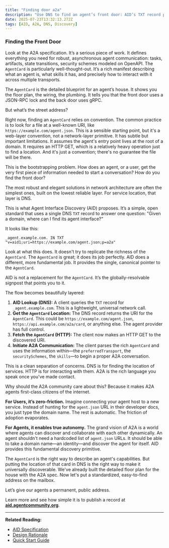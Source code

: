 ```yaml
---
title: "Finding door a2a"
description: "Use DNS to find an agent’s front door: AID’s TXT record points to an A2A AgentCard so clients can discover and connect cleanly."
date: 2025-07-23T13:32:13.272Z
tags: [AID, A2A, DNS, Discovery]
---
```


### Finding the Front Door

Look at the A2A specification. It’s a serious piece of work. It defines everything you need for robust, asynchronous agent communication: tasks, artifacts, state transitions, security schemes modeled on OpenAPI. The `AgentCard` is particularly well-thought-out. It’s a rich manifest describing what an agent is, what skills it has, and precisely how to interact with it across multiple transports.

The `AgentCard` is the detailed blueprint for an agent’s house. It shows you the floor plan, the wiring, the plumbing. It tells you that the front door uses a JSON-RPC lock and the back door uses gRPC.

But what’s the street address?

Right now, finding an `AgentCard` relies on convention. The common practice is to look for a file at a well-known URI, like `https://example.com/agent.json`. This is a sensible starting point, but it's a web-layer convention, not a network-layer primitive. It has subtle but important limitations. It assumes the agent's entry point lives at the root of a domain. It requires an HTTP GET, which is a relatively heavy operation just to find a location. And it's just a convention; there's no guarantee the file will be there.

This is the bootstrapping problem. How does an agent, or a user, get the very first piece of information needed to start a conversation? How do you find the front door?

The most robust and elegant solutions in network architecture are often the simplest ones, built on the lowest reliable layer. For service location, that layer is DNS.

This is what Agent Interface Discovery (AID) proposes. It’s a simple, open standard that uses a single DNS `TXT` record to answer one question: "Given a domain, where can I find its agent interface?"

It looks like this:

`_agent.example.com. IN TXT "v=aid1;uri=https://example.com/agent.json;p=a2a"`

Look at what this does. It doesn't try to replicate the richness of the `AgentCard`. The `AgentCard` is great; it does its job perfectly. AID does a different, more fundamental job. It provides the single, canonical pointer to the `AgentCard`.

AID is not a replacement for the `AgentCard`. It’s the globally-resolvable signpost that points you to it.

The flow becomes beautifully layered:

1.  **AID Lookup (DNS):** A client queries the `TXT` record for `_agent.example.com`. This is a lightweight, universal network call.
2.  **Get the `AgentCard` Location:** The DNS record returns the URI for the `AgentCard`. This could be `https://example.com/agent.json`, `https://api.example.com/a2a/card`, or anything else. The agent provider has full control.
3.  **Fetch the `AgentCard` (HTTP):** The client now makes an HTTP GET to the discovered URI.
4.  **Initiate A2A Communication:** The client parses the rich `AgentCard` and uses the information within—the `preferredTransport`, the `securitySchemes`, the `skills`—to begin a proper A2A conversation.

This is a clean separation of concerns. DNS is for finding the location of services. HTTP is for interacting with them. A2A is the rich language you speak once you've made contact.

Why should the A2A community care about this? Because it makes A2A agents first-class citizens of the internet.

**For Users, it’s zero-friction.** Imagine connecting your agent host to a new service. Instead of hunting for the `agent.json` URL in their developer docs, you just type the domain name. The rest is automatic. The friction of adoption evaporates.

**For Agents, it enables true autonomy.** The grand vision of A2A is a world where agents can discover and collaborate with each other dynamically. An agent shouldn't need a hardcoded list of `agent.json` URLs. It should be able to take a domain name—an identity—and discover the agent for itself. AID provides this fundamental discovery primitive.

The `AgentCard` is the right way to describe an agent's capabilities. But putting the location of that card in DNS is the right way to make it universally discoverable. We've already built the detailed floor plan for the house with the A2A spec. Now let's put a standardized, easy-to-find address on the mailbox.

Let’s give our agents a permanent, public address.

Learn more and see how simple it is to publish a record at [**aid.agentcommunity.org**](https://aid.agentcommunity.org).

---

**Related Reading:**

- [AID Specification](../specification.md)
- [Design Rationale](../rationale.md)
- [Quick Start Guide](../quickstart/index.md)
